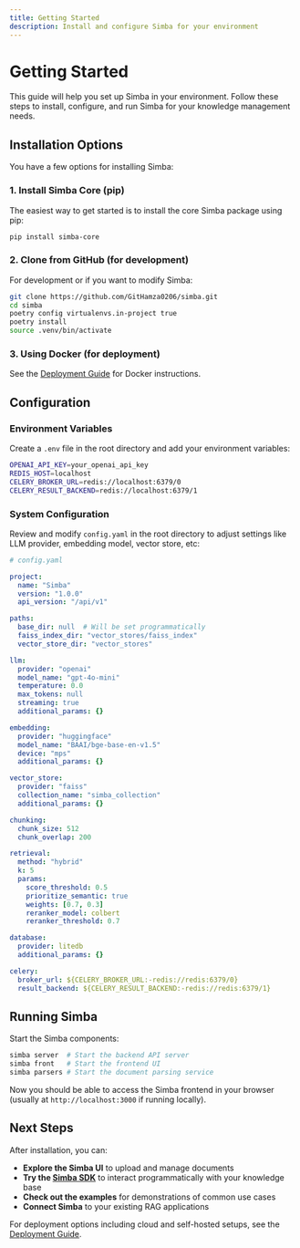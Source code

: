 ```yaml
---
title: Getting Started
description: Install and configure Simba for your environment
---
```


# Getting Started

This guide will help you set up Simba in your environment. Follow these steps to install, configure, and run Simba for your knowledge management needs.

## Installation Options

You have a few options for installing Simba:

### 1. Install Simba Core (pip)

The easiest way to get started is to install the core Simba package using pip:

```bash
pip install simba-core
```

### 2. Clone from GitHub (for development)

For development or if you want to modify Simba:

```bash
git clone https://github.com/GitHamza0206/simba.git
cd simba
poetry config virtualenvs.in-project true
poetry install
source .venv/bin/activate
```

### 3. Using Docker (for deployment)

See the [Deployment Guide](deployment.md) for Docker instructions.

## Configuration

### Environment Variables

Create a `.env` file in the root directory and add your environment variables:

```bash
OPENAI_API_KEY=your_openai_api_key
REDIS_HOST=localhost
CELERY_BROKER_URL=redis://localhost:6379/0
CELERY_RESULT_BACKEND=redis://localhost:6379/1
```

### System Configuration

Review and modify `config.yaml` in the root directory to adjust settings like LLM provider, embedding model, vector store, etc:

```yaml
# config.yaml

project:
  name: "Simba"
  version: "1.0.0"
  api_version: "/api/v1"

paths:
  base_dir: null  # Will be set programmatically
  faiss_index_dir: "vector_stores/faiss_index"
  vector_store_dir: "vector_stores"

llm:
  provider: "openai"
  model_name: "gpt-4o-mini"
  temperature: 0.0
  max_tokens: null
  streaming: true
  additional_params: {}

embedding:
  provider: "huggingface"
  model_name: "BAAI/bge-base-en-v1.5"
  device: "mps"
  additional_params: {}

vector_store:
  provider: "faiss"
  collection_name: "simba_collection"
  additional_params: {}

chunking:
  chunk_size: 512
  chunk_overlap: 200

retrieval:
  method: "hybrid"
  k: 5
  params:
    score_threshold: 0.5
    prioritize_semantic: true
    weights: [0.7, 0.3]
    reranker_model: colbert
    reranker_threshold: 0.7

database:
  provider: litedb
  additional_params: {}

celery: 
  broker_url: ${CELERY_BROKER_URL:-redis://redis:6379/0}
  result_backend: ${CELERY_RESULT_BACKEND:-redis://redis:6379/1}
```

## Running Simba

Start the Simba components:

```bash
simba server  # Start the backend API server
simba front   # Start the frontend UI
simba parsers # Start the document parsing service
```

Now you should be able to access the Simba frontend in your browser (usually at `http://localhost:3000` if running locally).

## Next Steps

After installation, you can:

* **Explore the Simba UI** to upload and manage documents
* **Try the [Simba SDK](sdk_reference.md)** to interact programmatically with your knowledge base
* **Check out the examples** for demonstrations of common use cases
* **Connect Simba** to your existing RAG applications

For deployment options including cloud and self-hosted setups, see the [Deployment Guide](deployment.md).